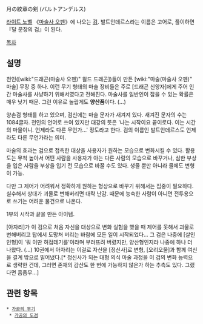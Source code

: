 月の紋章の剣 (バルトアンデルス)

[[라이트 노벨]] 《[[마술사 오펜]]》에 나오는 [[검]]. 발트안데르스라는 이름은 고어로, 풀이하면 『달 문장의 검』이 된다.

[[목차]]
== 설명 ==
천인([wiki:"드래곤(마술사 오펜)" 윌드 드래곤])들이 만든 [wiki:"마술(마술사 오펜)" 마술] 무장 중 하나. 이런 무기 형태의 마술 장비들은 주로 [드래곤 신앙자]에게 주어 인간 마술사를 사냥하기 위해서였다고 전해진다. 마술사를 일반인이 잡을 수 있는 확률은 매우 낮기 때문. 그런 이유로 놀랍게도 '''양산품'''이다. (…) 

양손검 형태를 하고 있으며, 검신에는 마술 문자가 새겨져 있다. 새겨진 문자의 수는 1084글자. 천인의 언어로 쓰여 있지만 대강의 뜻은 '나는 시작이요 끝이로다. 이는 시간의 마물이니. 언제라도 다른 무언가…' 정도라고 한다. 검의 이름인 발트안데르스도 언제라도 다른 무언가라는 의미. 

마술의 효과는 검으로 접촉한 대상을 사용자가 원하는 모습으로 변화시킬 수 있다. 활용도는 무척 높아서 어떤 사람을 사용자가 아는 다른 사람의 모습으로 바꾸거나, 심한 부상을 입은 사람을 부상을 입기 전 모습으로 바꿀 수도 있다. 생물 뿐만 아니라 물체도 변형이 가능.

다만 그 제어가 어려워서 정확하게 원하는 형상으로 바꾸기 위해서는 집중이 필요하다. 실수해서 상대가 괴물로 변해버리면 대략 난감. 때문에 능숙한 사람이 아니면 전투용으로 쓰기는 어려운 물건으로 나온다.

1부의 시작과 끝을 만든 아이템.

[아자리]가 이 검으로 처음 자신을 대상으로 변화 실험을 했을 때 제어를 못해서 괴물로 변해버리고 탑에서 도망쳐 버리는 바람에 모든 일이 시작되었다… 그 검은 나중에 [살인인형]이 '뭐 이딴 허접데기를'이라며 부러뜨려 버렸지만, 양산형인지라 나중에 하나 더 나왔다. (…) 10권에서 아자리는 이걸로 자신을 [정신사]로 변형, [오리오울]과 함께 여신을 결계 밖으로 밀어냈다.[* 정신사가 되는 대형 의식 마술 과정을 이 검의 변화 능력으로 생략한 건데, 그러면 존재의 감산도 한 번에 가능하지 않은가 하는 추측도 있다. 그랬다면 흠좀무…]

== 관련 항목 ==
 * [[가공의 무기]]
  * [[가공의 도검]]
